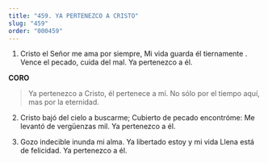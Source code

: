 ```yaml
---
title: "459. YA PERTENEZCO A CRISTO"
slug: "459"
order: "000459"
---
```

1. Cristo el Señor me ama por siempre, Mi vida guarda él tiernamente . Vence el pecado, cuida del mal.
Ya pertenezco a él.

**CORO**

> Ya pertenezco a Cristo, él pertenece a mí.
No sólo por el tiempo aquí, mas por la eternidad.

2. Cristo bajó del cielo a buscarme; Cubierto de pecado encontróme: Me levantó de vergüenzas mil. Ya pertenezco a él.

3. Gozo indecible inunda mi alma. Ya libertado estoy y mi vida Llena está de felicidad.
Ya pertenezco a él.
